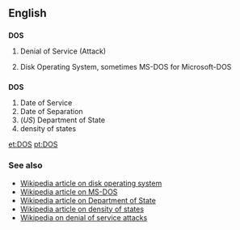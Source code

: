 ==English==
==={{acronym}}===
'''DOS'''

#{{computing}} Denial of Service (Attack)
#{{computing}} Disk Operating System, sometimes MS-DOS for Microsoft-DOS

==={{initialism}}===
'''DOS'''

#Date of Service
#Date of Separation
#(''US'') Department of State
#density of states

[[et:DOS]]
[[pt:DOS]]

===See also===
*[[w:DOS_%28disambiguation%29|Wikipedia article on disk operating system]]
*[[w:MS-DOS|Wikipedia article on MS-DOS]]
*[[w:United States Department of State|Wikipedia article on Department of State]]
*[[w:Density_of_states|Wikipedia article on density of states]]
*[[w:Denial_of_Service|Wikipedia on denial of service attacks]]